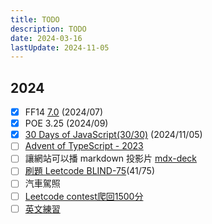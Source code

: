 ---
title: TODO
description: TODO
date: 2024-03-16
lastUpdate: 2024-11-05
---

## 2024

- [x] FF14 [7.0](https://na.finalfantasyxiv.com/dawntrail/) (2024/07)
- [x] POE 3.25 (2024/09)
- [x] [30 Days of JavaScript(30/30)](/notes/leetcode/30-days-of-javascript) (2024/11/05)
- [ ] [Advent of TypeScript - 2023](https://typehero.dev/aot-2023)
- [ ] 讓網站可以播 markdown 投影片 [mdx-deck](https://github.com/jxnblk/mdx-deck?tab=readme-ov-file#getting-started)
- [ ] [刷題 Leetcode BLIND-75](/notes/leetcode/blind75)(41/75)
- [ ] 汽車駕照
- [ ] [Leetcode contest爬回1500分](https://leetcode.com/u/moved0311/)
- [ ] [英文練習](/notes/english/afterwork1)
